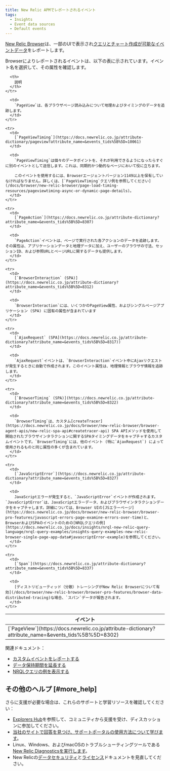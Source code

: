```yaml
---
title: New Relic APMでレポートされるイベント
tags:
  - Insights
  - Event data sources
  - Default events
---
```


[New Relic Browser](/docs/browser/new-relic-browser/getting-started/introduction-new-relic-browser)は、一部のUIで表示され[クエリとチャート作成が可能な](https://docs.newrelic.co.jp/docs/using-new-relic/data/understand-data/new-relic-data-types#event-data)[イベントデータ](https://docs.newrelic.co.jp/docs/using-new-relic/data/understand-data/query-new-relic-data)をレポートします。

Browserによりレポートされるイベントは、以下の表に示されています。イベント名を選択して、その属性を確認します。

<Table>
  <thead>
    <tr>
      <th style={{ width: "250px" }}>
        イベント
      </th>

      <th>
        説明
      </th>
    </tr>
  </thead>

  <tbody>
    <tr>
      <td>
        [`PageView`](https://docs.newrelic.co.jp/attribute-dictionary?attribute_name=&events_tids%5B%5D=8302)
      </td>

      <td>
        `PageView`は、各ブラウザページ読み込みについて地理およびタイミングのデータを追跡します。
      </td>
    </tr>

    <tr>
      <td>
        [`PageViewTiming`](https://docs.newrelic.co.jp/attribute-dictionary/pageview?attribute_name=&events_tids%5B%5D=10061)
      </td>

      <td>
        `PageViewTiming`は個々のデータポイントを、それが利用できるようになったらすぐに別のイベントとして送信します。これは、同期的かつ動的なページにおいて役に立ちます。

        このイベントを使用するには、Browserエージェントバージョン1149以上を保有していなければなりません。詳しくは、[`PageViewTiming`クエリ例を参照してください](/docs/browser/new-relic-browser/page-load-timing-resources/pageviewtiming-async-or-dynamic-page-details)。
      </td>
    </tr>

    <tr>
      <td>
        [`PageAction`](https://docs.newrelic.co.jp/attribute-dictionary?attribute_name=&events_tids%5B%5D=8307)
      </td>

      <td>
        `PageAction`イベントは、ページで実行された各アクションのデータを追跡します。その属性は、アプリケーションデータと地理データに加え、ユーザーのブラウザの寸法、セッションID、および参照URLとページURLに関するデータも提供します。
      </td>
    </tr>

    <tr>
      <td>
        [`BrowserInteraction` (SPA)](https://docs.newrelic.co.jp/attribute-dictionary?attribute_name=&events_tids%5B%5D=8312)
      </td>

      <td>
        `BrowserInteraction`には、いくつかのPageView属性、およびシングルページアプリケーション (SPA) に固有の属性が含まれています
      </td>
    </tr>

    <tr>
      <td>
        [`AjaxRequest` (SPA](https://docs.newrelic.co.jp/attribute-dictionary?attribute_name=&events_tids%5B%5D=8317))
      </td>

      <td>
        `AjaxRequest`イベントは、`BrowserInteraction`イベント中にAjaxリクエストが発生するときに自動で作成されます。このイベント属性は、地理情報とブラウザ情報を追跡します。
      </td>
    </tr>

    <tr>
      <td>
        [`BrowserTiming` (SPA)](https://docs.newrelic.co.jp/attribute-dictionary?attribute_name=&events_tids%5B%5D=8322)
      </td>

      <td>
        `BrowserTiming`は、カスタム[createTracer](https://docs.newrelic.co.jp/docs/browser/new-relic-browser/browser-agent-apis/new-relic-spa-api#createtracer-api) SPA APIメソッドを使用して開始されたブラウザインタラクションに関するSPAタイミングデータをキャプチャするカスタムイベントです。`BrowserTiming`には、他のイベント (特に`AjaxRequest`) によって使用されるものと同じ属性の多くが含まれています。
      </td>
    </tr>

    <tr>
      <td>
        [`JavaScriptError`](https://docs.newrelic.co.jp/attribute-dictionary?attribute_name=&events_tids%5B%5D=8327)
      </td>

      <td>
        JavaScriptエラーが発生すると、`JavaScriptError`イベントが作成されます。`JavaScriptError`は、JavaScriptエラーデータ、およびブラウザインタラクションデータをキャプチャします。詳細については、Browser UIの[JSエラーページ](https://docs.newrelic.co.jp/docs/browser/new-relic-browser/browser-pro-features/javascript-errors-page-examine-errors-over-time)と、BrowserおよびSPAのイベントのための[NRQLクエリの例](https://docs.newrelic.co.jp/docs/insights/nrql-new-relic-query-language/nrql-query-examples/insights-query-examples-new-relic-browser-single-page-app-data#javascriptError-example)を参照してください。
      </td>
    </tr>

    <tr>
      <td>
        [`Span`](https://docs.newrelic.co.jp/attribute-dictionary?attribute_name=&events_tids%5B%5D=8337)
      </td>

      <td>
        [ディストリビューティッド（分散）トレーシングがNew Relic Browserについて有効](/docs/browser/new-relic-browser/browser-pro-features/browser-data-distributed-tracing)な場合、`スパン`データが報告されます。
      </td>
    </tr>
  </tbody>
</Table>

関連ドキュメント：

* [カスタムイベントをレポートする](/docs/insights/insights-data-sources/custom-data/report-custom-event-data)
* [データ保持期間を延長する](/docs/insights/use-insights-ui/manage-account-data/extend-event-data-retention)
* [NRQLクエリの例を表示する](/docs/query-data/nrql-new-relic-query-language/nrql-query-tutorials)

## その他のヘルプ [#more_help]

さらに支援が必要な場合は、これらのサポートと学習リソースを確認してください：

* [Explorers Hub](https://discuss.newrelic.com/)を参照して、コミュニティから支援を受け、ディスカッションに参加してください。
* [当社のサイトで回答を見つけ、サポートポータルの使用方法について学びます](/docs/using-new-relic/welcome-new-relic/get-started/find-help-use-support-portal)。
* Linux、Windows、およびmacOSのトラブルシューティングツールである[New Relic Diagnosticsを実行します](/docs/using-new-relic/cross-product-functions/troubleshooting/new-relic-diagnostics)。
* New Relicの[データセキュリティ](/docs/security)と[ライセンス](/docs/licenses)ドキュメントを見直してください。
